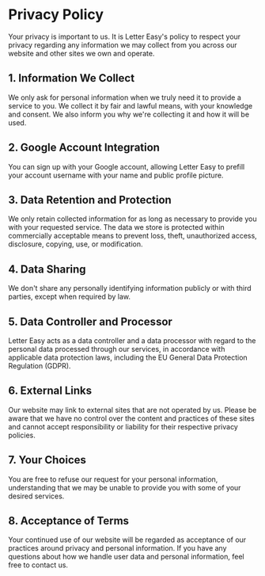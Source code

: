 # Privacy Policy

Your privacy is important to us. It is Letter Easy's policy to respect your privacy regarding any information we may collect from you across our website and other sites we own and operate.

## 1. Information We Collect

We only ask for personal information when we truly need it to provide a service to you. We collect it by fair and lawful means, with your knowledge and consent. We also inform you why we're collecting it and how it will be used.

## 2. Google Account Integration

You can sign up with your Google account, allowing Letter Easy to prefill your account username with your name and public profile picture.

## 3. Data Retention and Protection

We only retain collected information for as long as necessary to provide you with your requested service. The data we store is protected within commercially acceptable means to prevent loss, theft, unauthorized access, disclosure, copying, use, or modification.

## 4. Data Sharing

We don't share any personally identifying information publicly or with third parties, except when required by law.

## 5. Data Controller and Processor

Letter Easy acts as a data controller and a data processor with regard to the personal data processed through our services, in accordance with applicable data protection laws, including the EU General Data Protection Regulation (GDPR).

## 6. External Links

Our website may link to external sites that are not operated by us. Please be aware that we have no control over the content and practices of these sites and cannot accept responsibility or liability for their respective privacy policies.

## 7. Your Choices

You are free to refuse our request for your personal information, understanding that we may be unable to provide you with some of your desired services.

## 8. Acceptance of Terms

Your continued use of our website will be regarded as acceptance of our practices around privacy and personal information. If you have any questions about how we handle user data and personal information, feel free to contact us.

